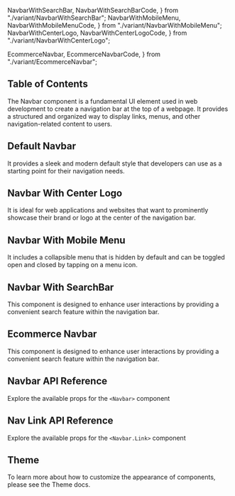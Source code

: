   NavbarWithSearchBar,
  NavbarWithSearchBarCode,
} from "./variant/NavbarWithSearchBar";
  NavbarWithMobileMenu,
  NavbarWithMobileMenuCode,
} from "./variant/NavbarWithMobileMenu";
  NavbarWithCenterLogo,
  NavbarWithCenterLogoCode,
} from "./variant/NavbarWithCenterLogo";

  EcommerceNavbar,
  EcommerceNavbarCode,
} from "./variant/EcommerceNavbar";



## Table of Contents

The Navbar component is a fundamental UI element used in web development to create a navigation bar at the top of a webpage. It provides a structured and organized way to display links, menus, and other navigation-related content to users.

## Default Navbar

It provides a sleek and modern default style that developers can use as a starting point for their navigation needs.

<CodePreview github="Navbar" code={DefaultNavbarCode}>
  <DefaultNavbar />
</CodePreview>

## Navbar With Center Logo

It is ideal for web applications and websites that want to prominently showcase their brand or logo at the center of the navigation bar.

<CodePreview github="Navbar" code={NavbarWithCenterLogoCode}>
  <NavbarWithCenterLogo />
</CodePreview>

## Navbar With Mobile Menu

It includes a collapsible menu that is hidden by default and can be toggled open and closed by tapping on a menu icon.

<CodePreview github="Navbar" code={NavbarWithMobileMenuCode}>
  <NavbarWithMobileMenu />
</CodePreview>

## Navbar With SearchBar

This component is designed to enhance user interactions by providing a convenient search feature within the navigation bar.

<CodePreview github="Navbar" code={NavbarWithSearchBarCode}>
  <NavbarWithSearchBar />
</CodePreview>

## Ecommerce Navbar

This component is designed to enhance user interactions by providing a convenient search feature within the navigation bar.

<CodePreview github="Navbar" code={EcommerceNavbarCode}>
  <EcommerceNavbar />
</CodePreview>

## Navbar API Reference

Explore the available props for the `<Navbar>` component

<ComponentApi data={NavbarApiData} />

## Nav Link API Reference

Explore the available props for the `<Navbar.Link>` component

<ComponentApi data={NavLinksAPIData} />

## Theme

To learn more about how to customize the appearance of components, please see the Theme docs.

<CssThemePreview code={useTheme().theme.navigation} />
